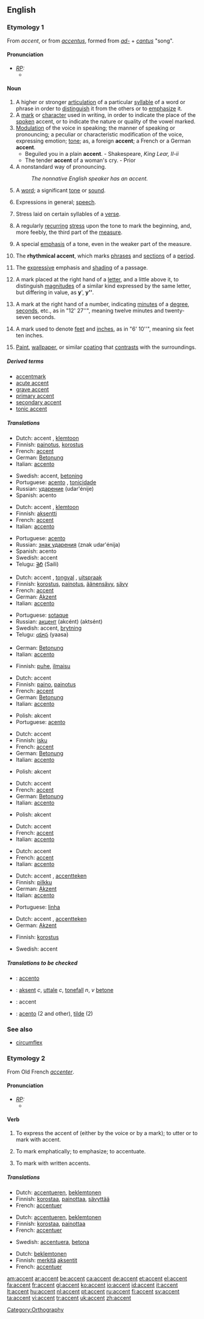 ==English==

===Etymology 1===
From {{F.}} ''accent'', or from {{L.}} ''[[accentus]]'', formed from ''[[ad-]]'' + ''[[cantus]]'' "song".

====Pronunciation====
* ''[[RP]]:''
** {{IPA|/ˈæksənt/}}

====Noun====
{{en-noun}}

# A higher or stronger [[articulation]] of a particular [[syllable]] of a word or phrase in order to [[distinguish]] it from the others or to [[emphasize]] it.
# A [[mark]] or [[character]] used in writing, in order to indicate the place of the [[spoken]] accent, or to indicate the nature or quality of the vowel marked.
# [[modulation|Modulation]] of the voice in speaking; the manner of speaking or pronouncing; a peculiar or characteristic modification of the voice, expressing emotion; [[tone]]; as, a foreign '''accent'''; a French or a German '''accent'''.
#* Beguiled you in a plain '''accent'''. - Shakespeare, ''King Lear, II-ii''
#* The tender '''accent''' of a woman's cry. - Prior
# A nonstandard way of pronouncing.
#:''The nonnative English speaker has an accent.''
# A [[word]]; a significant [[tone]] or [[sound]].
# {{italbrac|in plural}} Expressions in general; [[speech]].
# {{prosody}} Stress laid on certain syllables of a [[verse]].
# {{music}} A regularly [[recur]]ring [[stress]] upon the tone to mark the beginning, and, more feebly, the third part of the [[measure]].
# {{music}} A special [[emphasis]] of a tone, even in the weaker part of the measure.
# {{music}} The '''rhythmical accent''', which marks [[phrase]]s and [[section]]s of a [[period]].
# {{music}} The [[expressive]] emphasis and [[shading]] of a passage.
# {{mathematics}} A mark placed at the right hand of a [[letter]], and a little above it, to distinguish [[magnitude]]s of a similar kind expressed by the same letter, but differing in value, as '''y'''', '''y<nowiki>''</nowiki>'''.
# {{geometry}} A mark at the right hand of a number, indicating [[minute]]s of a [[degree]], [[second]]s, etc., as in "12' 27<nowiki>''</nowiki>", meaning twelve minutes and twenty-seven seconds.
# {{engineering}} A mark used to denote [[feet]] and [[inch]]es, as in "6' 10<nowiki>''</nowiki>", meaning six feet ten inches.
# [[paint|Paint]], [[wallpaper]], or similar [[coating]] that [[contrast]]s with the surroundings.

=====Derived terms=====
*[[accentmark]]
*[[acute accent]]
*[[grave accent]]
*[[primary accent]]
*[[secondary accent]]
*[[tonic accent]]

=====Translations=====
{{trans-top|a stronger articulation}}
*Dutch: accent {{n}}, [[klemtoon]] {{m}}
*Finnish: [[painotus]], [[korostus]]
*French: [[accent#French|accent]] {{m}}
*German: [[Betonung]] {{f}}
*Italian: [[accento]] {{m}}
{{trans-mid}}
*Swedish: accent, [[betoning]]
*Portuguese: [[acento]] {{m}}, [[tonicidade]] {{m}}
*Russian: [[ударение]] (udar'énije) {{n}}
*Spanish: acento {{m}}
{{trans-bottom}}

{{trans-top|a mark used in writing}}
*Dutch: accent {{n}}, [[klemtoon]] {{m}}
*Finnish: [[aksentti]]
*French: [[accent#French|accent]] {{m}}
*Italian: [[accento]] {{m}}
{{trans-mid}}
*Portuguese: [[acento]] {{m}}
*Russian: [[знак ударения]] (znak udar'énija) {{m}}
*Spanish: acento {{m}}
*Swedish: accent
*Telugu: [[శైలి]] (Saili)
{{trans-bottom}}

{{trans-top|modulation of the voice}}
*Dutch: accent {{n}}, [[tongval]] {{m}}, [[uitspraak]] {{f}}
*Finnish: [[korostus]], [[painotus]], [[äänensävy]], [[sävy]]
*French: [[accent#French|accent]] {{m}}
*German: [[Akzent]] {{m}}
*Italian: [[accento]] {{m}}
{{trans-mid}}
*Portuguese: [[sotaque]] {{m}}
*Russian: [[акцент]] (akcént) (aktsént) {{m}}
*Swedish: accent, [[brytning]]
*Telugu: [[యాస]] (yaasa)
{{trans-bottom}}

{{trans-top|a word}}
*German: [[Betonung]] {{f}}
*Italian: [[accento]] {{m}}
{{trans-mid}}
{{trans-bottom}}

{{trans-top|expressions}}
*Finnish: [[puhe]], [[ilmaisu]]
{{trans-mid}}
{{trans-bottom}}

{{trans-top|stress on syllables of a verse}}
*Dutch: accent {{n}}
*Finnish: [[paino]], [[painotus]]
*French: [[accent#French|accent]] {{m}}
*German: [[Betonung]] {{f}}
*Italian: [[accento]] {{m}}
{{trans-mid}}
*Polish: akcent {{m}}
*Portuguese: [[acento]] {{m}}
{{trans-bottom}}

{{trans-top|a recurring stress on a tone}}
*Dutch: accent {{n}}
*Finnish: [[isku]]
*French: [[accent#French|accent]] {{m}}
*German: [[Betonung]] {{f}}
*Italian: [[accento]] {{m}}
{{trans-mid}}
*Polish: akcent {{m}}
{{trans-bottom}}

{{trans-top|an emphasis on a tone}}
*Dutch: accent {{n}}
*French: [[accent#French|accent]] {{m}}
*German: [[Betonung]] {{f}}
*Italian: [[accento]] {{m}}
{{trans-mid}}
*Polish: akcent {{m}}
{{trans-bottom}}

{{trans-top|the rhythmical accent}}
*Dutch: accent {{n}}
*French: [[accent#French|accent]] {{m}}
*Italian: [[accento]] {{m}}
{{trans-mid}}
{{trans-bottom}}

{{trans-top|the expressive emphasis of a passage}}
*Dutch: accent {{n}}
*French: [[accent#French|accent]] {{m}}
*Italian: [[accento]] {{m}}
{{trans-mid}}
{{trans-bottom}}

{{trans-top|a mathematical mark}}
*Dutch: accent {{n}}, [[accentteken]] {{n}}
*Finnish: [[pilkku]]
*German: [[Akzent]] {{m}}
*Italian: [[accento]] {{m}}
{{trans-mid}}
*Portuguese: [[linha]] {{f}}
{{trans-bottom}}

{{trans-top|a mark to denote feet or inches}}
*Dutch: accent {{n}}, [[accentteken]] {{n}}
*German: [[Akzent]] {{m}}
{{trans-mid}}
{{trans-bottom}}

{{trans-top|a coating that contrasts with the surroundings}}
*Finnish: [[korostus]]
{{trans-mid}}
*Swedish: accent
{{trans-bottom}}

=====Translations to be checked=====
{{checktrans}}
*{{ttbc|Interlingua}}: [[accento]]
*{{ttbc|Norwegian}}: [[aksent]] ''c'', [[uttale]] ''c'', [[tonefall]] ''n'', ''v'' [[betone]]
*{{ttbc|Romanian}}: accent
*{{ttbc|Spanish}}: [[acento]] (2 and other), [[tilde]] (2)

===See also===
*[[circumflex]]

===Etymology 2===
From Old French ''[[accenter]]''.

====Pronunciation====
* ''[[RP]]:''
** {{IPA|/əkˈsent/}}

====Verb====
{{en-verb}}

# {{transitive}} To express the accent of (either by the voice or by a mark); to utter or to mark with accent.
# {{transitive}} To mark emphatically; to emphasize; to accentuate.
# {{transitive}} To mark with written accents.

=====Translations=====
{{trans-top|to express the accent of}}
*Dutch: [[accentueren]], [[beklemtonen]]
*Finnish: [[korostaa]], [[painottaa]], [[sävyttää]]
*French: [[accentuer]]
{{trans-mid}}
{{trans-bottom}}

{{trans-top|to emphasize}}
*Dutch: [[accentueren]], [[beklemtonen]]
*Finnish: [[korostaa]], [[painottaa]]
*French: [[accentuer]]
{{trans-mid}}
*Swedish: [[accentuera]], [[betona]]
{{trans-bottom}}

{{trans-top|to mark with written accents}}
*Dutch: [[beklemtonen]]
*Finnish: [[merkitä]] [[aksentti|aksentit]]
*French: [[accentuer]]
{{trans-mid}}
{{trans-bottom}}

[[Category:Orthography]]

[[am:accent]]
[[ar:accent]]
[[be:accent]]
[[ca:accent]]
[[de:accent]]
[[et:accent]]
[[el:accent]]
[[fa:accent]]
[[fr:accent]]
[[gl:accent]]
[[ko:accent]]
[[io:accent]]
[[id:accent]]
[[it:accent]]
[[lt:accent]]
[[hu:accent]]
[[nl:accent]]
[[pt:accent]]
[[ru:accent]]
[[fi:accent]]
[[sv:accent]]
[[ta:accent]]
[[vi:accent]]
[[tr:accent]]
[[uk:accent]]
[[zh:accent]]